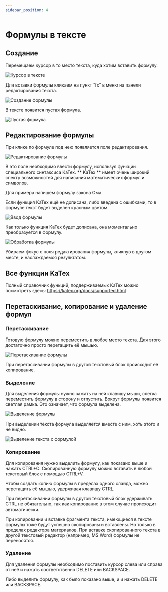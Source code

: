 ```yaml
---
sidebar_position: 4
---
```


# Формулы в тексте

## Создание

Перемещаем курсор в то место текста, куда хотим вставить формулу.

![Курсор в тексте](./img/img_66.png)

Для вставки формулы кликаем на пункт “fx” в меню на панели редактирования текста.

![Создание формулы](./img/img_67.png)

В тексте появится пустая формула.

![Пустая формула](./img/img_68.png)

## Редактирование формулы

При клике по формуле под нею появляется поле редактирования. 

![Редактирование формулы](./img/img_69.png)

В это поле необходимо ввести формулу, используя функции специального синтаксиса KaTex. ** KaTex ** имеет очень широкий спектр возможностей для написания математических формул и символов. 

Для примера напишем формулу закона Ома.

Если функция KaTex ещё не дописана, либо введена с ошибками, то в формуле текст будет выделен красным цветом. 

![Ввод формулы](./img/img_70.png)

Как только функция KaTex будет дописана, она моментально преобразуется в формулу.

![Обработка формулы](./img/img_71.png)

Убираем фокус с поля редактирования формулы, кликнув в другом месте, и наслаждаемся результатом.

## Все функции KaTex

Полный справочник функций, поддерживаемых KaTex можно посмотреть здесь: https://katex.org/docs/supported.html

## Перетаскивание, копирование и удаление формул

### Перетаскивание

Готовую формулу можно переместить в любое место текста. Для этого достаточно просто перетащить её мышью.

![Перетаскивание формулы](./img/img_72.png)

При перетаскивании формулы в другой текстовый блок происходит её копирование.

### Выделение

Для выделения формулы нужно зажать на ней клавишу мыши, слегка переместить формулу в сторону и отпустить. Вокруг формулы появится светлая рамка. Это означает, что формула выделена.

![Выделение формулы](./img/img_73.png)

При выделении текста формула выделяется вместе с ним, хоть этого и не видно. 

![Выделение текста с формулой](./img/img_74.png)

### Копирование

Для копирования нужно выделить формулу, как показано выше и нажать CTRL+C. Скопированную формулу можно вставить в любой текстовый блок с помощью CTRL+V.

Чтобы создать копию формулы в пределах одного слайда, можно перетащить её мышью, удерживая клавишу CTRL.

При перетаскивании формулы в другой текстовый блок удерживать CTRL не обязательно, так как копирование в этом случае происходит автоматически.

При копировании и вставке фрагмента текста, имеющиеся в тексте формулы тоже будут успешно скопированы и вставлены. Но только в пределах редактора материалов. При вставке скопированного текста в другой текстовый редактор (например, MS Word) формулы не переносятся.

### Удаление

Для удаления формулы необходимо поставить курсор слева или справа от неё и нажать соответственно DELETE или BACKSPACE.

Либо выделить формулу, как было показано выше, и и нажать DELETE или BACKSPACE.

